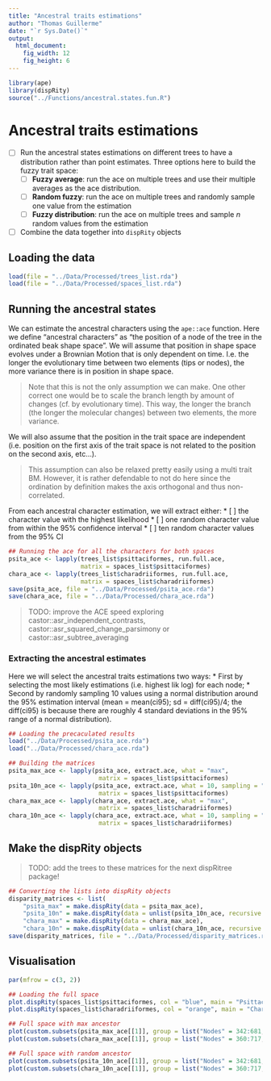 ```yaml
---
title: "Ancestral traits estimations"
author: "Thomas Guillerme"
date: "`r Sys.Date()`"
output:
  html_document:
    fig_width: 12
    fig_height: 6
---
```


```r
library(ape)
library(dispRity)
source("../Functions/ancestral.states.fun.R")
```

# Ancestral traits estimations

 - [ ] Run the ancestral states estimations on different trees to have a distribution rather than point estimates. Three options here to build the fuzzy trait space:
    * [ ] **Fuzzy average**: run the ace on multiple trees and use their multiple averages as the ace distribution.
    * [ ] **Random fuzzy**: run the ace on multiple trees and randomly sample one value from the estimation
    * [ ] **Fuzzy distribution**: run the ace on multiple trees and sample *n* random values from the estimation
 - [ ] Combine the data together into `dispRity` objects

## Loading the data

```r
load(file = "../Data/Processed/trees_list.rda")
load(file = "../Data/Processed/spaces_list.rda")
```

## Running the ancestral states

We can estimate the ancestral characters using the `ape::ace` function.
Here we define "ancestral characters" as "the position of a node of the tree in the ordinated beak shape space".
We will assume that position in shape space evolves under a Brownian Motion that is only dependent on time. I.e. the longer the evolutionary time between two elements (tips or nodes), the more variance there is in position in shape space.

> Note that this is not the only assumption we can make. One other correct one would be to scale the branch length by amount of changes (cf. by evolutionary time). This way, the longer the branch (the longer the molecular changes) between two elements, the more variance.

We will also assume that the position in the trait space are independent (i.e. position on the first axis of the trait space is not related to the position on the second axis, etc...).

> This assumption can also be relaxed pretty easily using a multi trait BM. However, it is rather defendable to not do here since the ordination by definition makes the axis orthogonal and thus non-correlated.

From each ancestral character estimation, we will extract either:
 * [ ] the character value with the highest likelihood
 * [ ] one random character value from within the 95% confidence interval
 * [ ] ten random character values from the 95% CI

```r
## Running the ace for all the characters for both spaces
psita_ace <- lapply(trees_list$psittaciformes, run.full.ace,
                    matrix = spaces_list$psittaciformes)
chara_ace <- lapply(trees_list$charadriiformes, run.full.ace,
                    matrix = spaces_list$charadriiformes)
save(psita_ace, file = "../Data/Processed/psita_ace.rda")
save(chara_ace, file = "../Data/Processed/chara_ace.rda")
```

> TODO: improve the ACE speed exploring castor::asr_independent_contrasts, castor::asr_squared_change_parsimony or castor::asr_subtree_averaging



### Extracting the ancestral estimates

Here we will select the ancestral traits estimations two ways:
 * First by selecting the most likely estimations (i.e. highest lik log) for each node;
 * Second by randomly sampling 10 values using a normal distribution around the 95% estimation interval (mean = mean(ci95); sd = diff(ci95)/4; the diff(ci95) is because there are roughly 4 standard deviations in the 95% range of a normal distribution).

```r
## Loading the precaculated results
load("../Data/Processed/psita_ace.rda")
load("../Data/Processed/chara_ace.rda")

## Building the matrices
psita_max_ace <- lapply(psita_ace, extract.ace, what = "max",
                         matrix = spaces_list$psittaciformes)
psita_10n_ace <- lapply(psita_ace, extract.ace, what = 10, sampling = "normal",
                         matrix = spaces_list$psittaciformes)
chara_max_ace <- lapply(chara_ace, extract.ace, what = "max",
                         matrix = spaces_list$charadriiformes)
chara_10n_ace <- lapply(chara_ace, extract.ace, what = 10, sampling = "normal",
                         matrix = spaces_list$charadriiformes)
```

## Make the dispRity objects

> TODO: add the trees to these matrices for the next dispRitree package!

```r
## Converting the lists into dispRity objects
disparity_matrices <- list(
    "psita_max" = make.dispRity(data = psita_max_ace),
    "psita_10n" = make.dispRity(data = unlist(psita_10n_ace, recursive = FALSE)),
    "chara_max" = make.dispRity(data = chara_max_ace),
    "chara_10n" = make.dispRity(data = unlist(chara_10n_ace, recursive = FALSE)))
save(disparity_matrices, file = "../Data/Processed/disparity_matrices.rda")
```

## Visualisation

```r
par(mfrow = c(3, 2))

## Loading the full space
plot.dispRity(spaces_list$psittaciformes, col = "blue", main = "Psittaciformes section of the shape space", xlab = "PC1", ylab = "PC2")
plot.dispRity(spaces_list$charadriiformes, col = "orange", main = "Charadriiformes section of the shape space", xlab = "PC1", ylab = "PC2")

## Full space with max ancestor
plot(custom.subsets(psita_max_ace[[1]], group = list("Nodes" = 342:681, "Tips" = 1:341)), col = c("grey", "blue"), pch = c(19, 19), main = "Psittaciformes with nodes (max. lik.; tree 1)", xlab = "PC1", ylab = "PC2")
plot(custom.subsets(chara_max_ace[[1]], group = list("Nodes" = 360:717, "Tips" = 1:359)), col = c("grey", "orange"), pch = c(19, 19), main = "Charadriiformes with nodes (max. lik.; tree 1)", xlab = "PC1", ylab = "PC2")

## Full space with random ancestor
plot(custom.subsets(psita_10n_ace[[1]], group = list("Nodes" = 342:681, "Tips" = 1:341)), col = c("grey", "blue"), pch = c(19, 19), main = "Psittaciformes with nodes (random; tree 1)", xlab = "PC1", ylab = "PC2")
plot(custom.subsets(chara_10n_ace[[1]], group = list("Nodes" = 360:717, "Tips" = 1:359)), col = c("grey", "orange"), pch = c(19, 19), main = "Charadriiformes with nodes (random; tree 1)", xlab = "PC1", ylab = "PC2")
```
